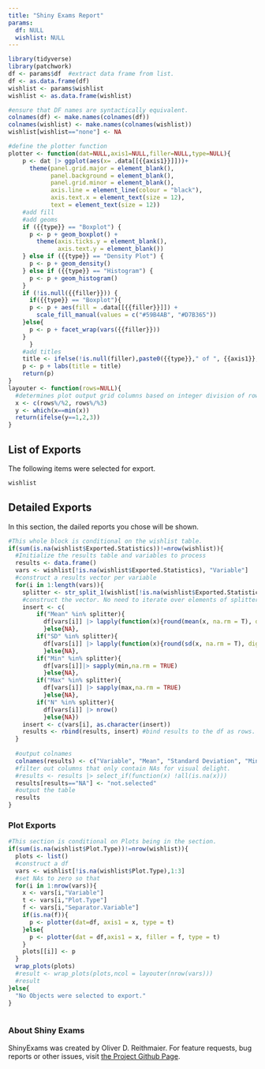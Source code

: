```yaml
---
title: "Shiny Exams Report"
params:
  df: NULL
  wishlist: NULL
---
```

```r
library(tidyverse)
library(patchwork)
df <- params$df  #extract data frame from list.
df <- as.data.frame(df)
wishlist <- params$wishlist
wishlist <- as.data.frame(wishlist)

#ensure that DF names are syntactically equivalent.
colnames(df) <- make.names(colnames(df))
colnames(wishlist) <- make.names(colnames(wishlist))
wishlist[wishlist=="none"] <- NA

#define the plotter function
plotter <- function(dat=NULL,axis1=NULL,filler=NULL,type=NULL){
    p <- dat |> ggplot(aes(x= .data[[{{axis1}}]]))+
      theme(panel.grid.major = element_blank(), 
            panel.background = element_blank(), 
            panel.grid.minor = element_blank(),
            axis.line = element_line(colour = "black"),
            axis.text.x = element_text(size = 12),
            text = element_text(size = 12))
    #add fill
    #add geoms
    if ({{type}} == "Boxplot") {
      p <- p + geom_boxplot() +
        theme(axis.ticks.y = element_blank(), 
              axis.text.y = element_blank())
    } else if ({{type}} == "Density Plot") {
      p <- p + geom_density()
    } else if ({{type}} == "Histogram") {
      p <- p + geom_histogram()
    }
    if (!is.null({{filler}})) {
      if({{type}} == "Boxplot"){
      p <- p + aes(fill = .data[[{{filler}}]]) +
        scale_fill_manual(values = c("#59B4AB", "#D7B365"))
    }else{
      p <- p + facet_wrap(vars({{filler}}))
    }
      }
    #add titles
    title <- ifelse(!is.null(filler),paste0({{type}}," of ", {{axis1}}," by ",{{filler}}),paste0({{type}}," of ", {{axis1}}))
    p <- p + labs(title = title)
    return(p)
}
layouter <- function(rows=NULL){
  #determines plot output grid columns based on integer division of row numbers
  x <- c(rows%/%2, rows%/%3)
  y <- which(x==min(x))
  return(ifelse(y==1,2,3))
}
```
## List of Exports
The following items were selected for export\n.
```r
wishlist
```

## Detailed Exports
In this section, the dailed reports you chose will be shown.
```r
#This whole block is conditional on the wishlist table.
if(sum(is.na(wishlist$Exported.Statistics))!=nrow(wishlist)){
  #Initialize the results table and variables to process
  results <- data.frame()
  vars <- wishlist[!is.na(wishlist$Exported.Statistics), "Variable"]
  #construct a results vector per variable 
  for(i in 1:length(vars)){
    splitter <- str_split_1(wishlist[!is.na(wishlist$Exported.Statistics),"Exported.Statistics"][i], ",")
    #construct the vector. No need to iterate over elements of splitter, as we re-construct the data frame later anyways.
    insert <- c(
        if("Mean" %in% splitter){
          df[vars[i]] |> lapply(function(x){round(mean(x, na.rm = T), digits = 2)})
          }else{NA},
        if("SD" %in% splitter){
          df[vars[i]] |> lapply(function(x){round(sd(x, na.rm = T), digits = 2)})
          }else{NA},
        if("Min" %in% splitter){
          df[vars[i]]|> sapply(min,na.rm = TRUE) 
          }else{NA},
        if("Max" %in% splitter){
          df[vars[i]] |> sapply(max,na.rm = TRUE) 
          }else{NA},
        if("N" %in% splitter){
          df[vars[i]] |> nrow()
          }else{NA})
    insert <- c(vars[i], as.character(insert))
    results <- rbind(results, insert) #bind results to the df as rows.
  }
  
  #output colnames
  colnames(results) <- c("Variable", "Mean", "Standard Deviation", "Min", "Max", "N")
  #filter out columns that only contain NAs for visual delight.
  #results <- results |> select_if(function(x) !all(is.na(x)))
  results[results=="NA"] <- "not.selected"
  #output the table
  results
}
```
### Plot Exports
```r
#This section is conditional on Plots being in the section.
if(sum(is.na(wishlist$Plot.Type))!=nrow(wishlist)){
  plots <- list()
  #construct a df
  vars <- wishlist[!is.na(wishlist$Plot.Type),1:3]
  #set NAs to zero so that
  for(i in 1:nrow(vars)){
    x <- vars[i,"Variable"]
    t <- vars[i,"Plot.Type"]
    f <- vars[i,"Separator.Variable"]
    if(is.na(f)){
      p <- plotter(dat=df, axis1 = x, type = t)
    }else{
      p <- plotter(dat = df,axis1 = x, filler = f, type = t)
    }
    plots[[i]] <- p
  }
  wrap_plots(plots)
  #result <- wrap_plots(plots,ncol = layouter(nrow(vars)))
  #result
}else{
  "No Objects were selected to export."
}
  
```

### About Shiny Exams
ShinyExams was created by Oliver D. Reithmaier. For feature requests, bug reports or other issues, visit [the Project Github Page](https://github.com/K4tana/ShinyExams). 
